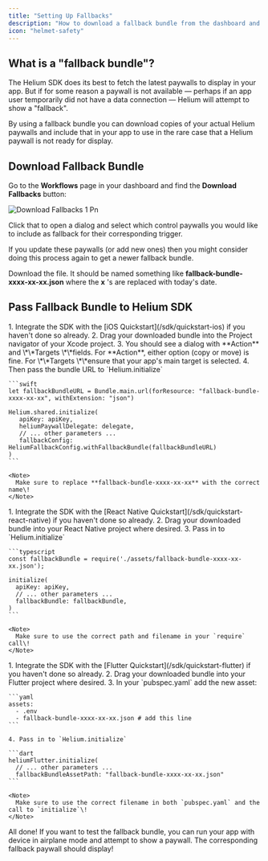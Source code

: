 ```yaml
---
title: "Setting Up Fallbacks"
description: "How to download a fallback bundle from the dashboard and include it in your app."
icon: "helmet-safety"
---
```


## What is a "fallback bundle"?

The Helium SDK does its best to fetch the latest paywalls to display in your app. But if for some reason a paywall is not available — perhaps if an app user temporarily did not have a data connection — Helium will attempt to show a "fallback".

By using a fallback bundle you can download copies of your actual Helium paywalls and include that in your app to use in the rare case that a Helium paywall is not ready for display.

## Download Fallback Bundle

Go to the **Workflows** page in your dashboard and find the **Download Fallbacks** button:

![Download Fallbacks 1 Pn](/images/download_fallbacks_1.png)

Click that to open a dialog and select which control paywalls you would like to include as fallback for their corresponding trigger.

<Tip>
  If you update these paywalls (or add new ones) then you might consider doing this process again to get a newer fallback bundle.
</Tip>

Download the file. It should be named something like **fallback-bundle-xxxx-xx-xx.json** where the **x** 's are replaced with today's date.

## Pass Fallback Bundle to Helium SDK

<Tabs>
  <Tab title="iOS">
    1. Integrate the SDK with the [iOS Quickstart](/sdk/quickstart-ios) if you haven't done so already.
    2. Drag your downloaded bundle into the Project navigator of your Xcode project.
    3. You should see a dialog with **Action** and \*\*Targets \*\*fields. For **Action**, either option (copy or move) is fine. For \*\*Targets \*\*ensure that your app's main target is selected.
    4. Then pass the bundle URL to `Helium.initialize`

    ```swift
    let fallbackBundleURL = Bundle.main.url(forResource: "fallback-bundle-xxxx-xx-xx", withExtension: "json")
    
    Helium.shared.initialize(
       apiKey: apiKey,
       heliumPaywallDelegate: delegate,
       // ... other parameters ...
       fallbackConfig: HeliumFallbackConfig.withFallbackBundle(fallbackBundleURL)
    )
    ```

    <Note>
      Make sure to replace **fallback-bundle-xxxx-xx-xx** with the correct name\!
    </Note>
  </Tab>
  <Tab title="React Native">
    1. Integrate the SDK with the [React Native Quickstart](/sdk/quickstart-react-native) if you haven't done so already.
    2. Drag your downloaded bundle into your React Native project where desired.
    3. Pass in to `Helium.initialize`

    ```typescript
    const fallbackBundle = require('./assets/fallback-bundle-xxxx-xx-xx.json');
    
    initialize(
      apiKey: apiKey,
      // ... other parameters ...
      fallbackBundle: fallbackBundle,
    )
    ```

    <Note>
      Make sure to use the correct path and filename in your `require` call\!
    </Note>
  </Tab>
  <Tab title="Flutter">
    1. Integrate the SDK with the [Flutter Quickstart](/sdk/quickstart-flutter) if you haven't done so already.
    2. Drag your downloaded bundle into your Flutter project where desired.
    3. In your `pubspec.yaml` add the new asset:

    ```yaml
    assets:
      - .env
      - fallback-bundle-xxxx-xx-xx.json # add this line
    ```

    4. Pass in to `Helium.initialize`

    ```dart
    heliumFlutter.initialize(
      // ... other parameters ...
      fallbackBundleAssetPath: "fallback-bundle-xxxx-xx-xx.json"
    ```

    <Note>
      Make sure to use the correct filename in both `pubspec.yaml` and the call to `initialize`\!
    </Note>
  </Tab>
</Tabs>

All done\! If you want to test the fallback bundle, you can run your app with device in airplane mode and attempt to show a paywall. The corresponding fallback paywall should display\!